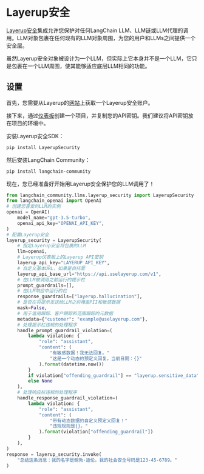 # Layerup安全

[Layerup安全](https://uselayerup.com)集成允许您保护对任何LangChain LLM、LLM链或LLM代理的调用。LLM对象包裹在任何现有的LLM对象周围，为您的用户和LLMs之间提供一个安全层。

虽然Layerup安全对象被设计为一个LLM，但实际上它本身并不是一个LLM，它只是包裹在一个LLM周围，使其能够适应底层LLM相同的功能。

## 设置

首先，您需要从Layerup的[网站](https://uselayerup.com)上获取一个Layerup安全账户。

接下来，通过[仪表板](https://dashboard.uselayerup.com)创建一个项目，并复制您的API密钥。我们建议将API密钥放在项目的环境中。

安装Layerup安全SDK：

```bash
pip install LayerupSecurity
```

然后安装LangChain Community：

```bash
pip install langchain-community
```

现在，您已经准备好开始用Layerup安全保护您的LLM调用了！

```python
from langchain_community.llms.layerup_security import LayerupSecurity
from langchain_openai import OpenAI
# 创建您喜爱的LLM的实例
openai = OpenAI(
    model_name="gpt-3.5-turbo",
    openai_api_key="OPENAI_API_KEY",
)
# 配置Layerup安全
layerup_security = LayerupSecurity(
    # 指定Layerup安全将包裹的LLM
    llm=openai,
    # Layerup仪表板上的Layerup API密钥
    layerup_api_key="LAYERUP_API_KEY",
    # 自定义基本URL，如果是自托管
    layerup_api_base_url="https://api.uselayerup.com/v1",
    # 在LLM被调用之前运行的提示栏
    prompt_guardrails=[],
    # 在LLM响应中运行的栏
    response_guardrails=["layerup.hallucination"],
    # 是否在将提示发送给LLM之前掩盖PII和敏感数据
    mask=False,
    # 用于滥用跟踪、客户跟踪和范围跟踪的元数据
    metadata={"customer": "example@uselayerup.com"},
    # 处理提示栏违规的处理程序
    handle_prompt_guardrail_violation=(
        lambda violation: {
            "role": "assistant",
            "content": (
                "有敏感数据！我无法回复。"
                "这是一个动态的预定义回复。当前日期：{}"
            ).format(datetime.now())
        }
        if violation["offending_guardrail"] == "layerup.sensitive_data"
        else None
    ),
    # 处理响应栏违规的处理程序
    handle_response_guardrail_violation=(
        lambda violation: {
            "role": "assistant",
            "content": (
                "带有动态数据的自定义预定义回复！"
                "违规规则是{}。"
            ).format(violation["offending_guardrail"])
        }
    ),
)
response = layerup_security.invoke(
    "总结这条消息：我的名字是鲍勃·迪伦。我的社会安全号码是123-45-6789。"
)
```